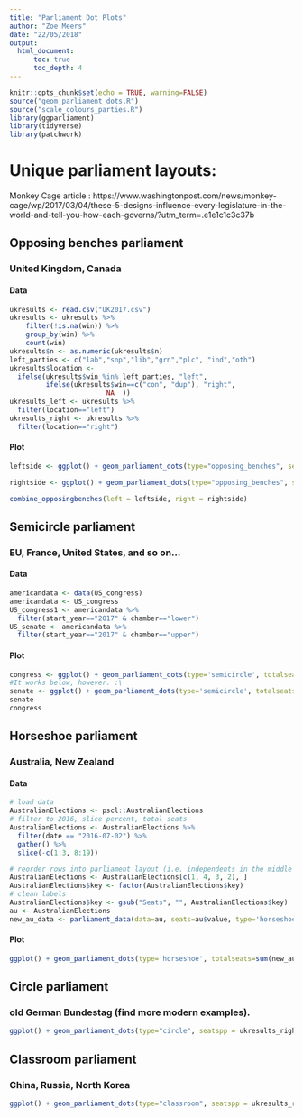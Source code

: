 ```yaml
---
title: "Parliament Dot Plots"
author: "Zoe Meers"
date: "22/05/2018"
output:
  html_document:
      toc: true
      toc_depth: 4
---
```


```r
knitr::opts_chunk$set(echo = TRUE, warning=FALSE)
source("geom_parliament_dots.R")
source("scale_colours_parties.R")
library(ggparliament)
library(tidyverse)
library(patchwork)
```

# Unique parliament layouts:

Monkey Cage article : https://www.washingtonpost.com/news/monkey-cage/wp/2017/03/04/these-5-designs-influence-every-legislature-in-the-world-and-tell-you-how-each-governs/?utm_term=.e1e1c1c3c37b

## Opposing benches parliament

### United Kingdom, Canada

#### Data
```r
ukresults <- read.csv("UK2017.csv")
ukresults <- ukresults %>%
    filter(!is.na(win)) %>%
    group_by(win) %>%
    count(win) 
ukresults$n <- as.numeric(ukresults$n)
left_parties <- c("lab","snp","lib","grn","plc", "ind","oth")
ukresults$location <-
  ifelse(ukresults$win %in% left_parties, "left",
         ifelse(ukresults$win==c("con", "dup"), "right",
                        NA  ))
ukresults_left <- ukresults %>%
  filter(location=="left")
ukresults_right <- ukresults %>%
  filter(location=="right")

```

#### Plot 
```r
leftside <- ggplot() + geom_parliament_dots(type="opposing_benches", seatspp = ukresults_left$n, party_name = ukresults_left$win, parlrows=10) + theme_parliament() + coord_flip() + scale_colour_party(palette="UK")

rightside <- ggplot() + geom_parliament_dots(type="opposing_benches", seatspp = ukresults_right$n, party_name = ukresults_right$win, parlrows=10)+ theme_parliament() + coord_flip() + scale_colour_party(palette="UK")

combine_opposingbenches(left = leftside, right = rightside)
```


## Semicircle parliament
### EU, France, United States, and so on...

#### Data
```r
americandata <- data(US_congress)
americandata <- US_congress
US_congress1 <- americandata %>%
  filter(start_year=="2017" & chamber=="lower")
US_senate <- americandata %>%
  filter(start_year=="2017" & chamber=="upper")
```

#### Plot
```r
congress <- ggplot() + geom_parliament_dots(type='semicircle', totalseats=sum(US_congress1$seats), parlrows=10, seatspp=US_congress1$seats) + theme_parliament() + labs(colour="Party", title="United States Congress") + scale_colour_manual(values=c("#1c396e", "#ed1b35"), labels=c("D", "R")) #When I write scale_colour_party, Republicans show up as grey. Trying to fix it but in the meantime, there is a manual scale. 
#It works below, however. :\
senate <- ggplot() + geom_parliament_dots(type='semicircle', totalseats=sum(US_senate$seats), parlrows=3, seatspp=US_senate$seats) + theme_parliament() + labs(colour="Party", title="United States Senate") +  scale_colour_party(palette="USA", labels=c("D", "R", "I"))
senate
congress
```


## Horseshoe parliament
### Australia, New Zealand


#### Data
```r
# load data
AustralianElections <- pscl::AustralianElections
# filter to 2016, slice percent, total seats
AustralianElections <- AustralianElections %>%
  filter(date == "2016-07-02") %>%
  gather() %>%
  slice(-c(1:3, 8:19))

# reorder rows into parliament layout (i.e. independents in the middle of the circle btwn the two major parties)
AustralianElections <- AustralianElections[c(1, 4, 3, 2), ]
AustralianElections$key <- factor(AustralianElections$key)
# clean labels
AustralianElections$key <- gsub("Seats", "", AustralianElections$key)
au <- AustralianElections
new_au_data <- parliament_data(data=au, seats=au$value, type='horseshoe')
```


#### Plot
```r
ggplot() + geom_parliament_dots(type='horseshoe', totalseats=sum(new_au_data$value), parlrows = 4, seatspp=new_au_data$value) + theme_parliament() +  labs(colour="Party", title="Horseshoe parliament: Australia") + scale_colour_party(palette="AUS", labels=c("ALP","Ind.","NP", "LP"))
```

## Circle parliament

### old German Bundestag (find more modern examples).

```r
ggplot() + geom_parliament_dots(type="circle", seatspp = ukresults_right$n, party_name = ukresults_right$n, parlrows=6)+ scale_colour_party(palette="UK") + theme_parliament() + coord_polar() + scale_y_discrete(expand=c(1, 0)) 
```

## Classroom parliament

### China, Russia, North Korea

```r
ggplot() + geom_parliament_dots(type="classroom", seatspp = ukresults_right$n, party_name = ukresults_right$n, parlrows=6) + theme_parliament() 
```





